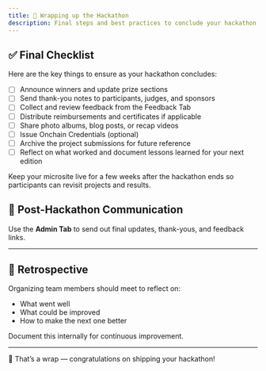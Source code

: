 ```yaml
---
title: 💫 Wrapping up the Hackathon
description: Final steps and best practices to conclude your hackathon smoothly.
---
```


## ✅ Final Checklist

Here are the key things to ensure as your hackathon concludes:

- [ ] Announce winners and update prize sections
- [ ] Send thank-you notes to participants, judges, and sponsors
- [ ] Collect and review feedback from the Feedback Tab
- [ ] Distribute reimbursements and certificates if applicable
- [ ] Share photo albums, blog posts, or recap videos
- [ ] Issue Onchain Credentials (optional)
- [ ] Archive the project submissions for future reference
- [ ] Reflect on what worked and document lessons learned for your next edition

<Callout title="Pro Tip" type="info">
  Keep your microsite live for a few weeks after the hackathon ends so participants can revisit projects and results.
</Callout>

## 📮 Post-Hackathon Communication

Use the **Admin Tab** to send out final updates, thank-yous, and feedback links.

---

## 📝 Retrospective

Organizing team members should meet to reflect on:

- What went well
- What could be improved
- How to make the next one better

Document this internally for continuous improvement.

---

🎉 That’s a wrap — congratulations on shipping your hackathon!
